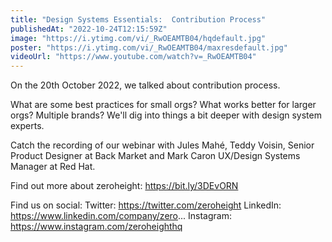 ```yaml
---
title: "Design Systems Essentials:  Contribution Process"
publishedAt: "2022-10-24T12:15:59Z"
image: "https://i.ytimg.com/vi/_RwOEAMTB04/hqdefault.jpg"
poster: "https://i.ytimg.com/vi/_RwOEAMTB04/maxresdefault.jpg"
videoUrl: "https://www.youtube.com/watch?v=_RwOEAMTB04"
---
```


On the 20th October 2022, we talked about contribution process.

What are some best practices for small orgs? What works better for larger orgs? Multiple brands? We'll dig into things a bit deeper with design system experts.

Catch the recording of our webinar with Jules Mahé, Teddy Voisin, Senior Product Designer at Back Market and Mark Caron UX/Design Systems Manager at Red Hat.

Find out more about zeroheight: https://bit.ly/3DEvORN

Find us on social:
Twitter: https://twitter.com/zeroheight
LinkedIn: https://www.linkedin.com/company/zero...
Instagram: https://www.instagram.com/zeroheighthq
